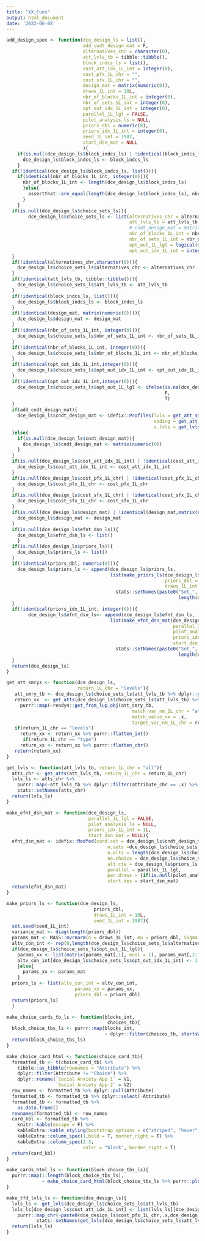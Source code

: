 ```yaml
---
title: "XX_Funs"
output: html_document
date: '2022-06-08'
---
```


```r
add_design_spec <- function(dce_design_ls = list(),
                            add_cndt_design_mat = F,
                            alternatives_chr = character(0),
                            att_lvls_tb = tibble::tibble(),
                            block_indcs_ls = list(),
                            cost_att_idx_1L_int = integer(0),
                            cost_pfx_1L_chr = "",
                            cost_sfx_1L_chr = "",
                            design_mat = matrix(numeric(0)),
                            draws_1L_int = 10L,
                            nbr_of_blocks_1L_int = integer(0),
                            nbr_of_sets_1L_int = integer(0),
                            opt_out_idx_1L_int = integer(0),
                            parallel_1L_lgl = FALSE, 
                            pilot_analysis_ls = NULL,
                            priors_dbl = numeric(0),
                            priors_idx_1L_int = integer(0),
                            seed_1L_int = 1987,
                            start_dsn_mat = NULL
                            ){
    if(is.null(dce_design_ls$block_indcs_ls) | !identical(block_indcs_ls, list())){
      dce_design_ls$block_indcs_ls <- block_indcs_ls
    }
  if(!identical(dce_design_ls$block_indcs_ls, list())){
    if(identical(nbr_of_blocks_1L_int, integer(0))){
      nbr_of_blocks_1L_int <- length(dce_design_ls$block_indcs_ls)
      }else{
        assertthat::are_equal(length(dce_design_ls$block_indcs_ls), nbr_of_blocks_1L_int)
      }
    }
  if(is.null(dce_design_ls$choice_sets_ls)){
        dce_design_ls$choice_sets_ls <- list(alternatives_chr = alternatives_chr,
                                             att_lvls_tb = att_lvls_tb,
                                             # cndt_design_mat = matrix(numeric(0)),
                                             nbr_of_blocks_1L_int = nbr_of_blocks_1L_int,
                                             nbr_of_sets_1L_int = nbr_of_sets_1L_int,
                                             opt_out_1L_lgl = logical(0),
                                             opt_out_idx_1L_int = integer(0))
  }
  if(!identical(alternatives_chr,character(0))){
    dce_design_ls$choice_sets_ls$alternatives_chr <- alternatives_chr
  }
  if(!identical(att_lvls_tb, tibble::tibble())){
    dce_design_ls$choice_sets_ls$att_lvls_tb <- att_lvls_tb
  }
  if(!identical(block_indcs_ls, list())){
    dce_design_ls$block_indcs_ls <- block_indcs_ls
  }
  if(!identical(design_mat, matrix(numeric(0)))){
    dce_design_ls$design_mat <- design_mat
  }
  if(!identical(nbr_of_sets_1L_int, integer(0))){
    dce_design_ls$choice_sets_ls$nbr_of_sets_1L_int <- nbr_of_sets_1L_int
  }
  if(!identical(nbr_of_blocks_1L_int, integer(0))){
    dce_design_ls$choice_sets_ls$nbr_of_blocks_1L_int <- nbr_of_blocks_1L_int
  }
  if(!identical(opt_out_idx_1L_int,integer(0))){
    dce_design_ls$choice_sets_ls$opt_out_idx_1L_int <- opt_out_idx_1L_int ###
  }
  if(!identical(opt_out_idx_1L_int,integer(0))){
    dce_design_ls$choice_sets_ls$opt_out_1L_lgl <- ifelse(is.na(dce_design_ls$choice_sets_ls$opt_out_idx_1L_int),
                                                          F,
                                                          T)
  }
  if(add_cndt_design_mat){
    dce_design_ls$cndt_design_mat <- idefix::Profiles(lvls = get_att_smrys(dce_design_ls), 
                                                      coding = get_att_smrys(dce_design_ls,return_1L_chr = "type"), 
                                                      c.lvls = get_lvls(dce_design_ls$choice_sets_ls$att_lvls_tb, return_1L_chr = "cont") %>% unname() %>% purrr::map(~as.numeric(.x))) 
  }else{
    if(is.null(dce_design_ls$cndt_design_mat)){
      dce_design_ls$cndt_design_mat <- matrix(numeric(0))
    }
  }
  if(is.null(dce_design_ls$cost_att_idx_1L_int) | !identical(cost_att_idx_1L_int, integer(0))){
    dce_design_ls$cost_att_idx_1L_int <- cost_att_idx_1L_int
  }
  if(is.null(dce_design_ls$cost_pfx_1L_chr) | !identical(cost_pfx_1L_chr, "")){
    dce_design_ls$cost_pfx_1L_chr <- cost_pfx_1L_chr
  }
  if(is.null(dce_design_ls$cost_sfx_1L_chr) | !identical(cost_sfx_1L_chr, "")){
    dce_design_ls$cost_sfx_1L_chr <- cost_sfx_1L_chr
  }
  if(is.null(dce_design_ls$design_mat) | !identical(design_mat,matrix(numeric(0)))){
    dce_design_ls$design_mat <- design_mat
  }
  if(is.null(dce_design_ls$efnt_dsn_ls)){
    dce_design_ls$efnt_dsn_ls <- list()
    }
  if(is.null(dce_design_ls$priors_ls)){
    dce_design_ls$priors_ls <- list()
  }
  if(!identical(priors_dbl, numeric(0))){
    dce_design_ls$priors_ls <- append(dce_design_ls$priors_ls,
                                      list(make_priors_ls(dce_design_ls, 
                                                          priors_dbl = priors_dbl,
                                                          draws_1L_int = draws_1L_int,  seed_1L_int = seed_1L_int)) %>%
                                        stats::setNames(paste0("Set_",
                                                               length(dce_design_ls$priors_ls) + 1)))
  }
  if(!identical(priors_idx_1L_int, integer(0))){
        dce_design_ls$efnt_dsn_ls<- append(dce_design_ls$efnt_dsn_ls,
                                      list(make_efnt_dsn_mat(dce_design_ls,
                                                             parallel_1L_lgl = parallel_1L_lgl,
                                                             pilot_analysis_ls = pilot_analysis_ls,
                                                             priors_idx_1L_int = priors_idx_1L_int,
                                                             start_dsn_mat = start_dsn_mat)) %>%
                                        stats::setNames(paste0("Set_",
                                                               length(dce_design_ls$efnt_dsn_ls) + 1)))
  }
  return(dce_design_ls)
}
```
```r
get_att_smrys <- function(dce_design_ls,
                          return_1L_chr = "levels"){
   att_smry_tb <- dce_design_ls$choice_sets_ls$att_lvls_tb %>% dplyr::group_by(attribute_chr) %>% dplyr::summarise(levels = dplyr::n(), type = dplyr::first(continuous_lgl) %>% ifelse("C","D"))
   return_xx  <- get_atts(dce_design_ls$choice_sets_ls$att_lvls_tb) %>%
     purrr::map(~ready4::get_from_lup_obj(att_smry_tb,
                                              match_var_nm_1L_chr = "attribute_chr",
                                              match_value_xx = .x,
                                              target_var_nm_1L_chr = return_1L_chr))
   if(return_1L_chr == "levels")
     return_xx <- return_xx %>% purrr::flatten_int()
      if(return_1L_chr == "type")
     return_xx <- return_xx %>% purrr::flatten_chr()
   return(return_xx)
}
```
```r
get_lvls <- function(att_lvls_tb, return_1L_chr = "all"){
  atts_chr <- get_atts(att_lvls_tb, return_1L_chr = return_1L_chr) 
  lvls_ls <- atts_chr %>%
    purrr::map(~att_lvls_tb %>% dplyr::filter(attribute_chr == .x) %>% dplyr::pull(level_chr)) %>%
    stats::setNames(atts_chr)
  return(lvls_ls)
}
```
```r
make_efnt_dsn_mat <- function(dce_design_ls,
                              parallel_1L_lgl = FALSE, 
                              pilot_analysis_ls = NULL,
                              priors_idx_1L_int = 1L,
                              start_dsn_mat = NULL){
  efnt_dsn_mat <- idefix::Modfed(cand.set = dce_design_ls$cndt_design_mat, 
                                     n.sets =dce_design_ls$choice_sets_ls$nbr_of_sets_1L_int, 
                                     n.alts = length(dce_design_ls$choice_sets_ls$alternatives_chr), 
                                     no.choice = dce_design_ls$choice_sets_ls$opt_out_1L_lgl,
                                     alt.cte = dce_design_ls$priors_ls[[1]]$altv_con_int, 
                                     parallel = parallel_1L_lgl, 
                                     par.draws = {if(is.null(pilot_analysis_ls)){dce_design_ls$priors_ls[[1]]$params_xx}else{pilot_analysis_ls$sample}},
                                     start.des = start_dsn_mat)
  return(efnt_dsn_mat)
}
```
```r
make_priors_ls <- function(dce_design_ls,
                                priors_dbl,
                                draws_1L_int = 10L,
                                seed_1L_int = 1987){
  set.seed(seed_1L_int)
  variance_mat <- diag(length(priors_dbl)) 
  params_mat <- MASS::mvrnorm(n = draws_1L_int, mu = priors_dbl, Sigma = variance_mat)
  altv_con_int <- rep(0,length(dce_design_ls$choice_sets_ls$alternatives_chr))
  if(dce_design_ls$choice_sets_ls$opt_out_1L_lgl){
    params_xx <- list(matrix(params_mat[,1], ncol = 1), params_mat[,2:12])
    altv_con_int[dce_design_ls$choice_sets_ls$opt_out_idx_1L_int] <- 1
    }else{
      params_xx <- params_mat
    }
  priors_ls <- list(altv_con_int = altv_con_int,
                         params_xx = params_xx,
                         priors_dbl = priors_dbl)
  return(priors_ls)
  }
```
```r
make_choice_cards_tb_ls <- function(blocks_int,
                                     choices_tb){
  block_choice_tbs_ls <- purrr::map(blocks_int,
                                    ~ dplyr::filter(choices_tb, startsWith(Choice, paste0("set",.x,"."))))
  return(block_choice_tbs_ls)
}
```
```r
make_choice_card_html <- function(choice_card_tb){
  formatted_tb <- t(choice_card_tb) %>% 
    tibble::as_tibble(rownames = "Attribute") %>% 
    dplyr::filter(Attribute != "Choice") %>%
    dplyr::rename(`Social Anxiety App 1` = V1,
                  `Social Anxiety App 2` = V2)  
  row_names <- formatted_tb %>% dplyr::pull(Attribute)
  formatted_tb <- formatted_tb %>% dplyr::select(-Attribute)
  formatted_tb <- formatted_tb %>%
    as.data.frame() 
  rownames(formatted_tb) <- row_names
  card_kbl <- formatted_tb %>%
    knitr::kable(escape = F) %>%  
    kableExtra::kable_styling(bootstrap_options = c("striped", "hover", "condensed", "responsive"), full_width = F, position = "left") %>%
    kableExtra::column_spec(1,bold = T, border_right = T) %>%
    kableExtra::column_spec(2:3, 
                            color = "black", border_right = T)
  return(card_kbl)
}
```


```r
make_cards_html_ls <- function(block_choice_tbs_ls){
  purrr::map(1:length(block_choice_tbs_ls),
             ~ make_choice_card_html(block_choice_tbs_ls %>% purrr::pluck(.x)))
}
```

```r
make_tfd_lvls_ls <- function(dce_design_ls){
  lvls_ls <- get_lvls(dce_design_ls$choice_sets_ls$att_lvls_tb)
  lvls_ls[dce_design_ls$cost_att_idx_1L_int] <- list(lvls_ls[[dce_design_ls$cost_att_idx_1L_int]] %>%
    purrr::map_chr(~paste0(dce_design_ls$cost_pfx_1L_chr,.x,dce_design_ls$cost_sfx_1L_chr))) %>%
           stats::setNames(get_lvls(dce_design_ls$choice_sets_ls$att_lvls_tb)[cost_att_idx_1L_int] %>% names())
  return(lvls_ls)
}
```

